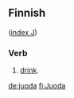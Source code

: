 ==Finnish==
([[Wiktionary:Finnish_index_j|index J]])

===Verb===

# [[drink]].

[[de:juoda]]
[[fi:Juoda]]